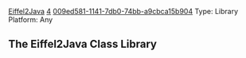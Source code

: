 [[Property:title|Eiffel2Java]]
[[Property:weight|4]]
[[Property:uuid|009ed581-1141-7db0-74bb-a9cbca15b904]]
Type: Library <br/>
Platform: Any <br/>

==The Eiffel2Java Class Library==



